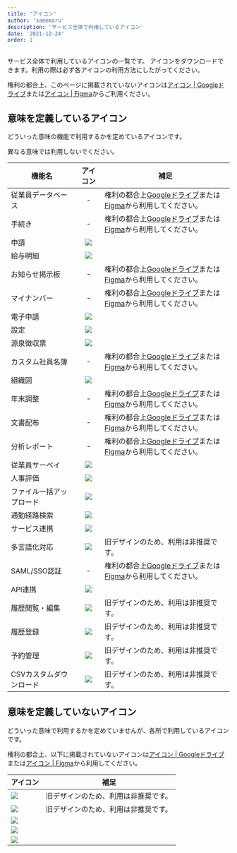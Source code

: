 ```yaml
---
title: 'アイコン'
author: 'samemaru'
description: 'サービス全体で利用しているアイコン'
date: '2021-12-24'
order: 1
---
```


サービス全体で利用しているアイコンの一覧です。
アイコンをダウンロードできます。利用の際は必ず各アイコンの利用方法にしたがってください。

権利の都合上、このページに掲載されていないアイコンは<a href="https://drive.google.com/drive/u/1/folders/1HuxzhO3Dg8lS6wwT7QulUvK2TdN7s8F5" target="_blank">アイコン | Googleドライブ</a>または<a href="https://www.figma.com/file/wTjPGUsrbI0OqSLIEtwvvG/Communication_Icon?node-id=0%3A1" target="_blank">アイコン | Figma</a>からご利用ください。



## 意味を定義しているアイコン

どういった意味の機能で利用するかを定めているアイコンです。

異なる意味では利用しないでください。

| 機能名 | アイコン | 補足 |
| --- | :---: | --- |
| 従業員データベース | - | 権利の都合上<a href="https://drive.google.com/drive/u/0/folders/1HuxzhO3Dg8lS6wwT7QulUvK2TdN7s8F5" target="_blank">Googleドライブ</a>または<a href="https://www.figma.com/file/wTjPGUsrbI0OqSLIEtwvvG/Communication_Icon?node-id=0%3A1" target="_blank">Figma</a>から利用してください。 |
| 手続き | - | 権利の都合上<a href="https://drive.google.com/drive/u/0/folders/1HuxzhO3Dg8lS6wwT7QulUvK2TdN7s8F5" target="_blank">Googleドライブ</a>または<a href="https://www.figma.com/file/wTjPGUsrbI0OqSLIEtwvvG/Communication_Icon?node-id=0%3A1" target="_blank">Figma</a>から利用してください。 |
| 申請 | ![](./images/icons/outline/Black/申請.png) |  |
| 給与明細 | ![](./images/icons/outline/Black/給与明細.png) |  |
| お知らせ掲示板 | - | 権利の都合上<a href="https://drive.google.com/drive/u/0/folders/1HuxzhO3Dg8lS6wwT7QulUvK2TdN7s8F5" target="_blank">Googleドライブ</a>または<a href="https://www.figma.com/file/wTjPGUsrbI0OqSLIEtwvvG/Communication_Icon?node-id=0%3A1" target="_blank">Figma</a>から利用してください。 |
| マイナンバー | - | 権利の都合上<a href="https://drive.google.com/drive/u/0/folders/1HuxzhO3Dg8lS6wwT7QulUvK2TdN7s8F5" target="_blank">Googleドライブ</a>または<a href="https://www.figma.com/file/wTjPGUsrbI0OqSLIEtwvvG/Communication_Icon?node-id=0%3A1" target="_blank">Figma</a>から利用してください。 |
| 電子申請 | ![](./images/icons/outline/Black/電子申請.png) |  |
| 設定 | ![](./images/icons/outline/Black/設定.png) |  |
| 源泉徴収票 | ![](./images/icons/outline/Black/源泉徴収票.png) |  |
| カスタム社員名簿 | - | 権利の都合上<a href="https://drive.google.com/drive/u/0/folders/1HuxzhO3Dg8lS6wwT7QulUvK2TdN7s8F5" target="_blank">Googleドライブ</a>または<a href="https://www.figma.com/file/wTjPGUsrbI0OqSLIEtwvvG/Communication_Icon?node-id=0%3A1" target="_blank">Figma</a>から利用してください。 |
| 組織図 | ![](./images/icons/outline/Black/組織図.png) |  |
| 年末調整 | - | 権利の都合上<a href="https://drive.google.com/drive/u/0/folders/1HuxzhO3Dg8lS6wwT7QulUvK2TdN7s8F5" target="_blank">Googleドライブ</a>または<a href="https://www.figma.com/file/wTjPGUsrbI0OqSLIEtwvvG/Communication_Icon?node-id=0%3A1" target="_blank">Figma</a>から利用してください。 |
| 文書配布 | - | 権利の都合上<a href="https://drive.google.com/drive/u/0/folders/1HuxzhO3Dg8lS6wwT7QulUvK2TdN7s8F5" target="_blank">Googleドライブ</a>または<a href="https://www.figma.com/file/wTjPGUsrbI0OqSLIEtwvvG/Communication_Icon?node-id=0%3A1" target="_blank">Figma</a>から利用してください。 |
| 分析レポート | - | 権利の都合上<a href="https://drive.google.com/drive/u/0/folders/1HuxzhO3Dg8lS6wwT7QulUvK2TdN7s8F5" target="_blank">Googleドライブ</a>または<a href="https://www.figma.com/file/wTjPGUsrbI0OqSLIEtwvvG/Communication_Icon?node-id=0%3A1" target="_blank">Figma</a>から利用してください。 |
| 従業員サーベイ | ![](./images/icons/outline/Black/従業員サーベイ.png) |  |
| 人事評価 | ![](./images/icons/outline/Black/人事評価.png) |  |
| ファイル一括アップロード | ![](./images/icons/outline/Black/ファイル一括アップロード.png) |  |
| 通勤経路検索 | ![](./images/icons/outline/Black/通勤経路検索.png) |  |
| サービス連携 | ![](./images/icons/outline/Black/サービス連携.png) |  |
| 多言語化対応 | ![](./images/icons/旧デザイン/Black/多言語化対応（旧デザインのため非推奨）.png) | 旧デザインのため、利用は非推奨です。 |
| SAML/SSO認証 | - | 権利の都合上<a href="https://drive.google.com/drive/u/0/folders/1HuxzhO3Dg8lS6wwT7QulUvK2TdN7s8F5" target="_blank">Googleドライブ</a>または<a href="https://www.figma.com/file/wTjPGUsrbI0OqSLIEtwvvG/Communication_Icon?node-id=0%3A1" target="_blank">Figma</a>から利用してください。 |
| API連携 | ![](./images/icons/outline/Black/API連携.png) |  |
| 履歴閲覧・編集 | ![](./images/icons/旧デザイン/Black/履歴閲覧・編集（旧デザインのため非推奨）.png) | 旧デザインのため、利用は非推奨です。 |
| 履歴登録 | ![](./images/icons/旧デザイン/Black/履歴登録（旧デザインのため非推奨）.png) | 旧デザインのため、利用は非推奨です。 |
| 予約管理 | ![](./images/icons/旧デザイン/Black/予約管理（旧デザインのため非推奨）.png) | 旧デザインのため、利用は非推奨です。 |
| CSVカスタムダウンロード | ![](./images/icons/旧デザイン/Black/CSVカスタムダウンロード（旧デザインのため非推奨）.png) | 旧デザインのため、利用は非推奨です。 |



## 意味を定義していないアイコン

どういった意味で利用するかを定めていませんが、各所で利用しているアイコンです。

権利の都合上、以下に掲載されていないアイコンは<a href="https://drive.google.com/drive/u/0/folders/1HuxzhO3Dg8lS6wwT7QulUvK2TdN7s8F5" target="_blank">アイコン | Googleドライブ</a>または<a href="https://www.figma.com/file/wTjPGUsrbI0OqSLIEtwvvG/Communication_Icon?node-id=0%3A1" target="_blank">アイコン | Figma</a>から利用してください。

| アイコン | 補足 |
| --- | --- |
| ![](./images/icons/旧デザイン/Black/calculator（旧デザインのため非推奨）.png) | 旧デザインのため、利用は非推奨です。 |
| ![](./images/icons/旧デザイン/Black/person_clock（旧デザインのため非推奨）.png) | 旧デザインのため、利用は非推奨です。 |
| ![](./images/icons/solid/Black/意味を限定しないアイコン/security.png) |  |
| ![](./images/icons/solid/Black/意味を限定しないアイコン/support.png) |  |
| ![](./images/icons/solid/Black/意味を限定しないアイコン/yen.png) |  |